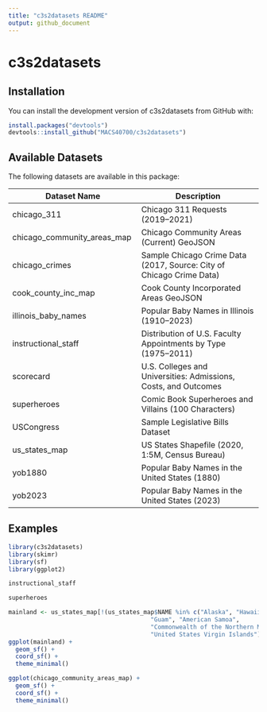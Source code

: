 ```yaml
---
title: "c3s2datasets README"
output: github_document
---
```


# c3s2datasets


## Installation

You can install the development version of c3s2datasets from GitHub with:

```r
install.packages("devtools")
devtools::install_github("MACS40700/c3s2datasets")
```

## Available Datasets

The following datasets are available in this package:

| Dataset Name | Description |
|--------------|-------------|
| chicago_311 | Chicago 311 Requests (2019–2021) |
| chicago_community_areas_map | Chicago Community Areas (Current) GeoJSON |
| chicago_crimes | Sample Chicago Crime Data (2017, Source: City of Chicago Crime Data) |
| cook_county_inc_map | Cook County Incorporated Areas GeoJSON |
| illinois_baby_names | Popular Baby Names in Illinois (1910–2023) |
| instructional_staff | Distribution of U.S. Faculty Appointments by Type (1975–2011) |
| scorecard | U.S. Colleges and Universities: Admissions, Costs, and Outcomes |
| superheroes | Comic Book Superheroes and Villains (100 Characters) |
| USCongress | Sample Legislative Bills Dataset |
| us_states_map | US States Shapefile (2020, 1:5M, Census Bureau) |
| yob1880 | Popular Baby Names in the United States (1880) |
| yob2023 | Popular Baby Names in the United States (2023) |

## Examples

```r
library(c3s2datasets)
library(skimr)
library(sf)
library(ggplot2)
```

```r
instructional_staff
```

```r
superheroes
```

```r
mainland <- us_states_map[!(us_states_map$NAME %in% c("Alaska", "Hawaii", "Puerto Rico",
                                        "Guam", "American Samoa", 
                                        "Commonwealth of the Northern Mariana Islands", 
                                        "United States Virgin Islands")), ]
ggplot(mainland) +
  geom_sf() +
  coord_sf() +
  theme_minimal()
```

```r
ggplot(chicago_community_areas_map) +
  geom_sf() +
  coord_sf() +
  theme_minimal()
```

